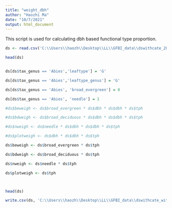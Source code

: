 ---
title: "weight_dbh"
author: "Haozhi Ma"
date: "10/7/2021"
output: html_document
---


This script is used for calculating dbh based functional type proportion.


```{R}

ds <- read.csv('C:\\Users\\haozh\\Desktop\\LL\\GFBI_data\\dswithcate_20211208.csv')

head(ds)



```

```{R}
ds[ds$tax_genus == 'Abies','leaftype'] = 'G'

ds[ds$tax_genus == 'Abies','leaftype_genus'] = 'G'

ds[ds$tax_genus == 'Abies', 'broad_evergreen'] = 0

ds[ds$tax_genus == 'Abies', 'needle'] = 1


```



```{R}

#ds$beweigh <- ds$broad_evergreen * ds$dbh * ds$dbh * ds$tph 

#ds$bdweigh <- ds$broad_deciduous * ds$dbh * ds$dbh * ds$tph 

#ds$nweigh <- ds$needle * ds$dbh * ds$dbh * ds$tph 

#ds$plotweigh <- ds$dbh * ds$dbh * ds$tph

ds$beweigh <- ds$broad_evergreen * ds$tph 

ds$bdweigh <- ds$broad_deciduous * ds$tph 

ds$nweigh <- ds$needle * ds$tph 

ds$plotweigh <- ds$tph




```





```{r}
head(ds)


```

```{R}

write.csv(ds, 'C:\\Users\\haozh\\Desktop\\LL\\GFBI_data\\dswithcate_with_weigh_stem_20211208.csv')


```

